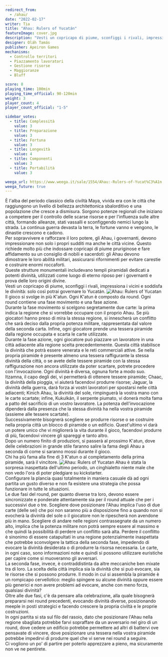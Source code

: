 ```yaml
---
redirect_from:
  - /ahau/
date: "2022-02-17"
writer: Tia
title: "Ahau: Rulers of Yucatán"
featureImage: cover.jpg
description: "Vesti un copricapo di piume, sconfiggi i rivali, impressiona i vicini e soddisfa le divinità"
designer: Oláh Tamás
publisher: Apeiron Games
mechanisms:
  - Controllo territori
  - Piazzamento lavoratori
  - Gestione risorse
  - Maggioranze
  - Bluff

score: 8
playing_time: 100min
playing_time_official: 90-120min
weight: 3
player_count: 4
player_count_official: "1-5"

sidebar_votes:
  - title: Complessità
    value: 3
  - title: Preparazione
    value: 3
  - title: Fortuna
    value: 3
  - title: Longevità
    value: 4
  - title: Componenti
    value: 3
  - title: Portabilità
    value: 3

weega_url: https://www.weega.it/sale/1554/Ahau:-Rulers-of-Yucat%C3%A1n
weega_future: true
---
```


<Setting>
  È l'alba del periodo classico della civiltà Maya, vivida era con le città che
  raggiungono un livello di bellezza architettonica sbalorditivo e una
  popolazione che cresce a dismisura. Sorgono potenze regionali che iniziano a
  competere per il controllo delle scarse risorse e per l'influenza sulle altre
  città, formando alleanze, stati vassalli e sconfiggendo nemici lungo la
  strada. La continua guerra devasta la terra, le fortune vanno e vengono, le
  dinastie crescono e cadono.
  <br />
  Per sopravvivere e rafforzare il loro potere, gli Ahau, i governanti, devono
  impressionare non solo i propri sudditi ma anche le città vicine. Questo
  richiede molto più che indossare copricapi di piume pruriginose e fare
  affidamento su un consiglio di nobili e sacerdoti: gli Ahau devono dimostrare
  le loro abilità militari, assicurarsi rifornimenti per evitare carestie e
  costruire enormi roccaforti.
  <br />
  Queste strutture monumentali includevano templi piramidali dedicati a potenti
  divinità, utilizzati come luogo di eterno riposo per i governanti e prova
  delle loro origini divine.
  <br />
  Vesti un copricapo di piume, sconfiggi i rivali, impressiona i vicini e
  soddisfa le divinità: solo così potrai governare lo Yucatán.
</Setting>

<Spotify playlistId="286yPp8rt4aRmuAuBqPfCr" />

<img src="./game1.jpg" alt="Ahau: Rulers of Yucatan" />

<Rules>
  Il gioco si svolge in più K'atun. Ogni K'atun è composto da round. Ogni round
  contiene una fase movimento e una fase azione.
  <br />
  Durante la fase movimento si scelgono segretamente due carte: la prima indica
  la regione che si vorrebbe occupare con il proprio Ahau. Se più giocatori
  hanno preso di mira la stessa regione, si innescherà un conflitto che sarà
  deciso dalla propria potenza militare, rappresentata dal valore della seconda
  carta. Infine, ogni giocatore prende una tessera piramide dalla regione
  occupata e scarta le carte utilizzate.
  <br />
  Durante la fase azione, ogni giocatore può piazzare un lavoratore in una città
  adiacente alla regione scelta precedentemente. Questa città stabilisce la
  divinità che potrà essere venerata e le reti commerciali attive. Se nella
  propria piramide è presente almeno una tessera raffigurante la stessa divinità
  della città, o se avete delle tessere piramide con la stessa raffigurazione
  non ancora utilizzate da poter scartare, potrete procedere con l'invocazione.
  Ogni divinità è diversa, ognuna forte a modo suo. Itzamna, il capo degli dei,
  vi permetterà di ottenere tessere piramide; Chaac, la divinità della pioggia,
  vi aiuterà facendovi produrre risorse; Jaguar, la divinità della guerra, darà
  forza ai vostri lavoratori per spostarsi nelle città adiacenti; Kinich Ahau,
  la divinità del sole, rimpinguerà la vostra mano con le carte scartate;
  infine, Kukulkán, il serpente piumato, vi donerà molta fama a patto del
  sacrificio di un vostro lavoratore. La potenza dell'invocazione dipenderà
  dalla presenza che la stessa divinità ha nella vostra piramide (assieme alle
  tessere scartate).
  <br />
  Successivamente bisognerà scegliere se produrre risorse o se costruire nella
  propria città un blocco di piramide o un edificio. Quest'ultimo vi darà un
  potere unico che vi migliorerà la vita durante il gioco, facendovi produrre di
  più, facendovi vincere gli spareggi e tanto altro.
  <br />
  Dopo un numero finito di produzioni, si passerà al prossimo K'atun, dove delle
  celebrazioni in grande stile faranno salire la fama degli Ahau a seconda di
  come si saranno mossi durante il gioco.
  <br />
  Chi ha più fama alla fine di 3 K'atun o al completamento della prima piramide,
  sarà il vincitore.
</Rules>

<img src="./game2.jpg" alt="Ahau: Rulers of Yucatan" />

<Feedback>
  Ahau è stata la sorpresa inaspettata dell'ultimo periodo, un cinghialetto
  niente male che non vedo l'ora di poter pledgiare su kickstarter.
  <br />
  Configurare la plancia quasi totalmente in maniera casuale dà ad ogni partita
  un gusto diverso e non fa esistere una strategia che possa funzionare in tutte
  le situazioni.
  <br />
  Le due fasi del round, per quanto diverse tra loro, devono essere
  sincronizzate e ponderate attentamente sia per il round attuale che per i
  successivi due o tre. Scegliere dove posizionare l'Ahau implica l'uso di due
  carte (delle sei) che poi non saranno più a disposizione fino a quando non si
  evocherà la divinità del sole o il giocatore non le ripescherà non avendone
  più in mano. Scegliere di andare nelle regioni contrassegnate da un numero
  alto, implica che la potenza militare non potrà sempre essere al massimo e che
  quindi la possibilità di perdere un conflitto sarà alta. Perdere il conflitto
  è sinonimo di essere catapultati in una regione potenzialmente inaspettata che
  potrebbe sconvolgere la tattica della seconda fase, impedendo di evocare la
  divinità desiderata o di produrre la risorsa necessaria. Le carte, in ogni
  caso, sono informazioni note e quindi si possono utilizzare euristiche per
  capire come si muoveranno gli avversari.
  <br />
  La seconda fase, invece, è contraddistinta da altre meccaniche ben mixate tra
  di loro. La scelta della città implica sia la divinità che si può evocare, sia
  le risorse che si possono produrre. Il modo in cui si assembla la piramide è
  un rompicapo cervellotico: meglio spingere su alcune divinità oppure essere
  più generici e non avere problemi ad evocare, anche con meno forza, qualsiasi
  divinità?
  <br />
  Oltre alle due fasi, c'è da pensare alla celebrazione, alla quale bisognerà
  prepararsi nei round precedenti, evocando divinità diverse, posizionando
  meeple in posti strategici e facendo crescere la propria civiltà e le proprie
  costruzioni.
  <br />
  In ogni partita si sta sul filo del rasoio, dato che posizionare l'Ahau nella
  regione sbagliata potrebbe farvi sopraffare da un avversario nel giro di un
  round, dove cedere un edificio potrebbe permettere ad altri di battervi ove
  pensavate di vincere, dove posizionare una tessera nella vostra piramide
  potrebbe impedirvi di produrre quel che vi serve nei round a seguire.
  <br />
  Ci vogliono un po' di partire per poterlo apprezzare a pieno, ma sicuramente
  non ve ne pentirete.
</Feedback>

<Instagram id="CaEs9Vxjpnd" />
